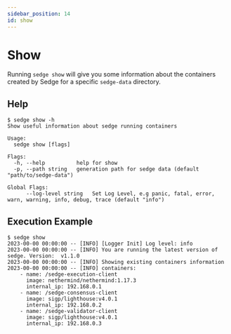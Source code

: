 ```yaml
---
sidebar_position: 14
id: show
---
```


# Show

Running `sedge show` will give you some information about the containers created by Sedge for a specific `sedge-data` directory.

## Help

```
$ sedge show -h
Show useful information about sedge running containers

Usage:
  sedge show [flags]

Flags:
  -h, --help          help for show
  -p, --path string   generation path for sedge data (default "path/to/sedge-data")

Global Flags:
      --log-level string   Set Log Level, e.g panic, fatal, error, warn, warning, info, debug, trace (default "info")
```

## Execution Example

```
$ sedge show
2023-00-00 00:00:00 -- [INFO] [Logger Init] Log level: info
2023-00-00 00:00:00 -- [INFO] You are running the latest version of sedge. Version:  v1.1.0
2023-00-00 00:00:00 -- [INFO] Showing existing containers information
2023-00-00 00:00:00 -- [INFO] containers:
    - name: /sedge-execution-client
      image: nethermind/nethermind:1.17.3
      internal_ip: 192.168.0.1
    - name: /sedge-consensus-client
      image: sigp/lighthouse:v4.0.1
      internal_ip: 192.168.0.2
    - name: /sedge-validator-client
      image: sigp/lighthouse:v4.0.1
      internal_ip: 192.168.0.3
```